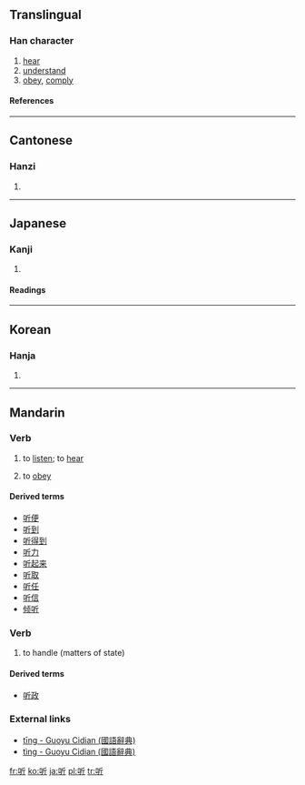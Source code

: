{{see|聽}}

==Translingual==
===Han character===
{{Han char|rn=30|rad=口|as=04|sn=7|four=6202<sub>1</sub>|canj=口竹一中 (RHML)}}
# [[hear]]
# [[understand]]
# [[obey]], [[comply]]
====References====
{{Han ref|kx=0178.160|dkj=03352|dj=0396.020|hdz=10591.020|uh=542C|ud=21548|bh=A776|bd=42870}}
----

==Cantonese==
===Hanzi===
{{yue-hanzi|jyut=teng1|y=teng1}}
# {{defn|Cantonese}}
----
==Japanese==
===Kanji===
{{ja-kanji|grade=|rs=口04}}
# {{defn|Japanese}} 
====Readings====
{{ja-readings|on=[[きん]] (kin), [[ぎん]] (gin)|kun=[[わらう]] (warau), [[ポンド]] (pondo)}}
----
==Korean==
===Hanja===
{{ko-hanja|hangeul=[[은]]|rv=eun|mr=ŭn}}
# {{defn|Korean}}
----
==Mandarin==

===Verb===
{{cmn-verb|s|pin=tīng|pint=ting1|tra=聽|sim=听|rs=口04}}

# {{Beginning Mandarin|lang=zh-cn|skey=ting1}} to [[listen]]; to [[hear]]
# {{Beginning Mandarin|lang=zh-cn|skey=ting1}} to [[obey]]

====Derived terms====
*[[听便]]
*[[听到]]
*[[听得到]]
*[[听力]]
*[[听起来]]
*[[听取]]
*[[听任]]
*[[听信]]
*[[倾听]]

===Verb===
{{cmn-verb|s|pin=tìng|pint=ting4|tra=聽|sim=听|rs=口04}}
# {{archaic|lang=zh-cn|skey=ting1}} to handle (matters of state)

====Derived terms====
*[[听政]]

===External links===
*[http://140.111.34.46/cgi-bin/dict/GetContent.cgi?Database=dict&DocNum=42784&GraphicWord=yes&QueryString=聽$ tīng - Guoyu Cidian (國語辭典)]
*[http://140.111.34.46/cgi-bin/dict/GetContent.cgi?Database=dict&DocNum=43049&GraphicWord=yes&QueryString=聽$ tìng - Guoyu Cidian (國語辭典)]

[[fr:听]]
[[ko:听]]
[[ja:听]]
[[pl:听]]
[[tr:听]]